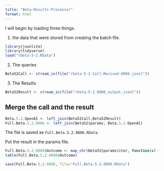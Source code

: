 ```yaml
---
title: "Beta-Results-Processor"
format: html
---
```


I will begin by loading three things.  

1. the data that were stored from creating the batch file.

```r
library(jsonlite)
library(tidyverse)
load("rbeta-5-2.RData")
```

2. The queries

```r
Beta52Call <- stream_in(file("rbeta-5-2-Call-Revised-0806.jsonl"))
```

3. The Results

```r
Beta52Result <- stream_in(file("rbeta-5-2_0806_output.jsonl"))
```

## Merge the call and the result

```r
Beta.5.2.OpenAI <- left_join(Beta52Call,Beta52Result)
Full.Beta.5.2.0806 <- left_join(Beta52$params, Beta.5.2.OpenAI)
```

The file is saved as `Full.Beta.5.2.0806.RData`.

Put the result in the params file.

```r
Full.Beta.5.2.0806$Outcome <- map_chr(Beta52$params$iter, function(x) { unlist(Beta52Result$response$body$choices[[x]][[2]][2]) })
table(Full.Beta.5.2.0806$Outcome)
```

```r
save(Full.Beta.5.2.0806, file="Full.Beta.5.2.0806.RData")
```

